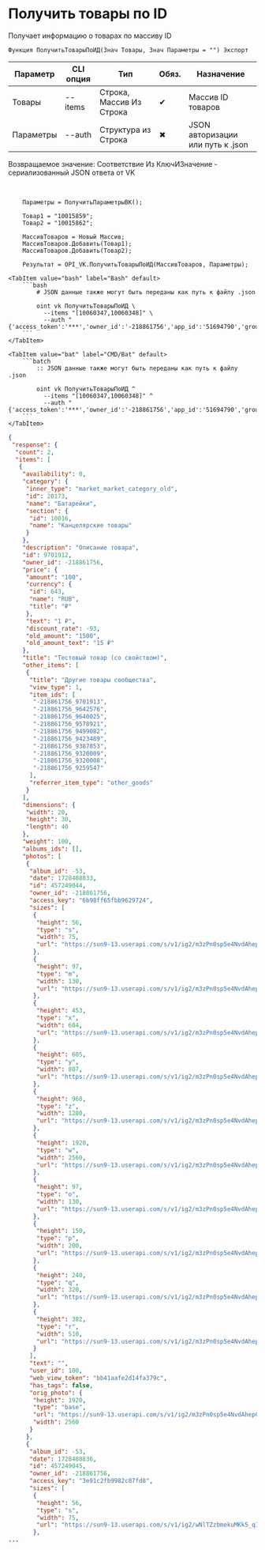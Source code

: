 ﻿---
sidebar_position: 3
---


# Получить товары по ID
 Получает информацию о товарах по массиву ID



`Функция ПолучитьТоварыПоИД(Знач Товары, Знач Параметры = "") Экспорт`

  | Параметр | CLI опция | Тип | Обяз. | Назначение |
  |-|-|-|-|-|
  | Товары | --items | Строка, Массив Из Строка | &#x2714; | Массив ID товаров |
  | Параметры | --auth | Структура из Строка | &#x2716; | JSON авторизации или путь к .json |

  
  Возвращаемое значение:   Соответствие Из КлючИЗначение - сериализованный JSON ответа от VK

<br/>




```bsl title="Пример использования для 1С:Предприятие/OneScript"
    Параметры = ПолучитьПараметрыВК();

    Товар1 = "10015859";
    Товар2 = "10015862";

    МассивТоваров = Новый Массив;
    МассивТоваров.Добавить(Товар1);
    МассивТоваров.Добавить(Товар2);

    Результат = OPI_VK.ПолучитьТоварыПоИД(МассивТоваров, Параметры);
```
    

 <Tabs>
  
    <TabItem value="bash" label="Bash" default>
        ```bash
            # JSON данные также могут быть переданы как путь к файлу .json
            
            oint vk ПолучитьТоварыПоИД \
              --items "[10060347,10060348]" \
              --auth "{'access_token':'***','owner_id':'-218861756','app_id':'51694790','group_id':'218861756'}"
        ```
    </TabItem>
  
    <TabItem value="bat" label="CMD/Bat" default>
        ```batch
            :: JSON данные также могут быть переданы как путь к файлу .json
            
            oint vk ПолучитьТоварыПоИД ^
              --items "[10060347,10060348]" ^
              --auth "{'access_token':'***','owner_id':'-218861756','app_id':'51694790','group_id':'218861756'}"
        ```
    </TabItem>
</Tabs>


```json title="Результат"
{
 "response": {
  "count": 2,
  "items": [
   {
    "availability": 0,
    "category": {
     "inner_type": "market_market_category_old",
     "id": 20173,
     "name": "Батарейки",
     "section": {
      "id": 10016,
      "name": "Канцелярские товары"
     }
    },
    "description": "Описание товара",
    "id": 9701912,
    "owner_id": -218861756,
    "price": {
     "amount": "100",
     "currency": {
      "id": 643,
      "name": "RUB",
      "title": "₽"
     },
     "text": "1 ₽",
     "discount_rate": -93,
     "old_amount": "1500",
     "old_amount_text": "15 ₽"
    },
    "title": "Тестовый товар (со свойством)",
    "other_items": [
     {
      "title": "Другие товары сообщества",
      "view_type": 1,
      "item_ids": [
       "-218861756_9701913",
       "-218861756_9642576",
       "-218861756_9640025",
       "-218861756_9578921",
       "-218861756_9499082",
       "-218861756_9423489",
       "-218861756_9387853",
       "-218861756_9320009",
       "-218861756_9320008",
       "-218861756_9259547"
      ],
      "referrer_item_type": "other_goods"
     }
    ],
    "dimensions": {
     "width": 20,
     "height": 30,
     "length": 40
    },
    "weight": 100,
    "albums_ids": [],
    "photos": [
     {
      "album_id": -53,
      "date": 1728408833,
      "id": 457249044,
      "owner_id": -218861756,
      "access_key": "6b98ff65fbb9629724",
      "sizes": [
       {
        "height": 56,
        "type": "s",
        "width": 75,
        "url": "https://sun9-13.userapi.com/s/v1/ig2/m3zPn0sp5e4NvdAhepOXjrb79EUmvLXp8DcC3yo7UZgNMMi0beNuAxDbUnx84q4L7-l7ZoHhed7Hx_AE8ZFcnwQn.jpg?quality=95&as=32x24,48x36,72x54,108x81,160x120,240x180,360x270,480x360,540x405,640x480,720x540,1080x810,1280x960,1440x1080,2560x1920&from=bu&cs=75x56"
       },
       {
        "height": 97,
        "type": "m",
        "width": 130,
        "url": "https://sun9-13.userapi.com/s/v1/ig2/m3zPn0sp5e4NvdAhepOXjrb79EUmvLXp8DcC3yo7UZgNMMi0beNuAxDbUnx84q4L7-l7ZoHhed7Hx_AE8ZFcnwQn.jpg?quality=95&as=32x24,48x36,72x54,108x81,160x120,240x180,360x270,480x360,540x405,640x480,720x540,1080x810,1280x960,1440x1080,2560x1920&from=bu&cs=130x97"
       },
       {
        "height": 453,
        "type": "x",
        "width": 604,
        "url": "https://sun9-13.userapi.com/s/v1/ig2/m3zPn0sp5e4NvdAhepOXjrb79EUmvLXp8DcC3yo7UZgNMMi0beNuAxDbUnx84q4L7-l7ZoHhed7Hx_AE8ZFcnwQn.jpg?quality=95&as=32x24,48x36,72x54,108x81,160x120,240x180,360x270,480x360,540x405,640x480,720x540,1080x810,1280x960,1440x1080,2560x1920&from=bu&cs=604x453"
       },
       {
        "height": 605,
        "type": "y",
        "width": 807,
        "url": "https://sun9-13.userapi.com/s/v1/ig2/m3zPn0sp5e4NvdAhepOXjrb79EUmvLXp8DcC3yo7UZgNMMi0beNuAxDbUnx84q4L7-l7ZoHhed7Hx_AE8ZFcnwQn.jpg?quality=95&as=32x24,48x36,72x54,108x81,160x120,240x180,360x270,480x360,540x405,640x480,720x540,1080x810,1280x960,1440x1080,2560x1920&from=bu&cs=807x605"
       },
       {
        "height": 960,
        "type": "z",
        "width": 1280,
        "url": "https://sun9-13.userapi.com/s/v1/ig2/m3zPn0sp5e4NvdAhepOXjrb79EUmvLXp8DcC3yo7UZgNMMi0beNuAxDbUnx84q4L7-l7ZoHhed7Hx_AE8ZFcnwQn.jpg?quality=95&as=32x24,48x36,72x54,108x81,160x120,240x180,360x270,480x360,540x405,640x480,720x540,1080x810,1280x960,1440x1080,2560x1920&from=bu&cs=1280x960"
       },
       {
        "height": 1920,
        "type": "w",
        "width": 2560,
        "url": "https://sun9-13.userapi.com/s/v1/ig2/m3zPn0sp5e4NvdAhepOXjrb79EUmvLXp8DcC3yo7UZgNMMi0beNuAxDbUnx84q4L7-l7ZoHhed7Hx_AE8ZFcnwQn.jpg?quality=95&as=32x24,48x36,72x54,108x81,160x120,240x180,360x270,480x360,540x405,640x480,720x540,1080x810,1280x960,1440x1080,2560x1920&from=bu&cs=2560x1920"
       },
       {
        "height": 97,
        "type": "o",
        "width": 130,
        "url": "https://sun9-13.userapi.com/s/v1/ig2/m3zPn0sp5e4NvdAhepOXjrb79EUmvLXp8DcC3yo7UZgNMMi0beNuAxDbUnx84q4L7-l7ZoHhed7Hx_AE8ZFcnwQn.jpg?quality=95&as=32x24,48x36,72x54,108x81,160x120,240x180,360x270,480x360,540x405,640x480,720x540,1080x810,1280x960,1440x1080,2560x1920&from=bu&cs=130x97"
       },
       {
        "height": 150,
        "type": "p",
        "width": 200,
        "url": "https://sun9-13.userapi.com/s/v1/ig2/m3zPn0sp5e4NvdAhepOXjrb79EUmvLXp8DcC3yo7UZgNMMi0beNuAxDbUnx84q4L7-l7ZoHhed7Hx_AE8ZFcnwQn.jpg?quality=95&as=32x24,48x36,72x54,108x81,160x120,240x180,360x270,480x360,540x405,640x480,720x540,1080x810,1280x960,1440x1080,2560x1920&from=bu&cs=200x150"
       },
       {
        "height": 240,
        "type": "q",
        "width": 320,
        "url": "https://sun9-13.userapi.com/s/v1/ig2/m3zPn0sp5e4NvdAhepOXjrb79EUmvLXp8DcC3yo7UZgNMMi0beNuAxDbUnx84q4L7-l7ZoHhed7Hx_AE8ZFcnwQn.jpg?quality=95&as=32x24,48x36,72x54,108x81,160x120,240x180,360x270,480x360,540x405,640x480,720x540,1080x810,1280x960,1440x1080,2560x1920&from=bu&cs=320x240"
       },
       {
        "height": 382,
        "type": "r",
        "width": 510,
        "url": "https://sun9-13.userapi.com/s/v1/ig2/m3zPn0sp5e4NvdAhepOXjrb79EUmvLXp8DcC3yo7UZgNMMi0beNuAxDbUnx84q4L7-l7ZoHhed7Hx_AE8ZFcnwQn.jpg?quality=95&as=32x24,48x36,72x54,108x81,160x120,240x180,360x270,480x360,540x405,640x480,720x540,1080x810,1280x960,1440x1080,2560x1920&from=bu&cs=510x382"
       }
      ],
      "text": "",
      "user_id": 100,
      "web_view_token": "bb41aafe2d14fa379c",
      "has_tags": false,
      "orig_photo": {
       "height": 1920,
       "type": "base",
       "url": "https://sun9-13.userapi.com/s/v1/ig2/m3zPn0sp5e4NvdAhepOXjrb79EUmvLXp8DcC3yo7UZgNMMi0beNuAxDbUnx84q4L7-l7ZoHhed7Hx_AE8ZFcnwQn.jpg?quality=95&as=32x24,48x36,72x54,108x81,160x120,240x180,360x270,480x360,540x405,640x480,720x540,1080x810,1280x960,1440x1080,2560x1920&from=bu",
       "width": 2560
      }
     },
     {
      "album_id": -53,
      "date": 1728408836,
      "id": 457249045,
      "owner_id": -218861756,
      "access_key": "3e91c2fb9982c87fd8",
      "sizes": [
       {
        "height": 56,
        "type": "s",
        "width": 75,
        "url": "https://sun9-13.userapi.com/s/v1/ig2/wNlTZzbmekuMKk5_qIRuNeQJZGF-dfJgjaVzEg8fikFpy7YPCw69icIfJo8l71a58aBnrkFeh7zTR_8Eg_hosZPh.jpg?quality=95&as=32x24,48x36,72x54,108x81,160x120,240x180,360x270,480x360,540x405,640x480,720x540,1080x810,1280x960,1440x1080,2560x1920&from=bu&cs=75x56"
       },
...
```
